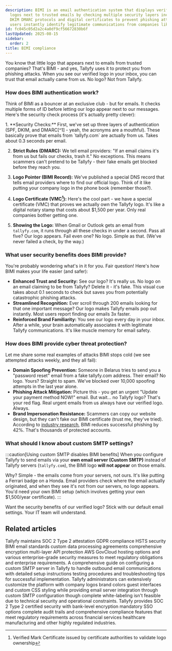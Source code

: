 ```yaml
---
description: BIMI is an email authentication system that displays verified company
  logos next to trusted emails by checking multiple security layers including SPF
  DKIM DMARC protocols and digital certificates to prevent phishing attacks and help
  users instantly identify legitimate communications from companies like Tallyfy.
id: fc045c05d2a2c4a0df9cf56672830b6f
lastUpdated: 2025-08-15
sidebar:
  order: 2
title: BIMI compliance
---
```



You know that little logo that appears next to emails from trusted companies? That's BIMI - and yes, Tallyfy uses it to protect you from phishing attacks. When you see our verified logo in your inbox, you can trust that email actually came from us. No logo? Not from Tallyfy.

### How does BIMI authentication work?

Think of BIMI as a bouncer at an exclusive club - but for emails. It checks multiple forms of ID before letting our logo appear next to our messages. Here's the security check process (it's actually pretty clever):

<Steps>
1.  **Security Checks:**
    First, we've set up three layers of authentication (SPF, DKIM, and DMARC[^1] - yeah, the acronyms are a mouthful). These basically prove that emails from `tallyfy.com` are actually from us. Takes about 0.3 seconds per email.

2.  **Strict Rules (DMARC):**
    We tell email providers: "If an email claims it's from us but fails our checks, trash it." No exceptions. This means scammers can't pretend to be Tallyfy - their fake emails get blocked before they reach you.

3.  **Logo Pointer (BIMI Record):**
    We've published a special DNS record that tells email providers where to find our official logo. Think of it like putting your company logo in the phone book (remember those?).

4.  **Logo Certificate (VMC[^2]):**
    Here's the cool part - we have a special certificate (VMC) that proves we actually own the Tallyfy logo. It's like a digital notary stamp that costs about $1,500 per year. Only real companies bother getting one.

5.  **Showing the Logo:**
    When Gmail or Outlook gets an email from `tallyfy.com`, it runs through all these checks in under a second. Pass all five? Our logo appears. Fail even one? No logo. Simple as that. (We've never failed a check, by the way.)
</Steps>

### What user security benefits does BIMI provide?

You're probably wondering what's in it for you. Fair question! Here's how BIMI makes your life easier (and safer):

*   **Enhanced Trust and Security:** See our logo? It's really us. No logo on an email claiming to be from Tallyfy? Delete it - it's fake. This visual cue takes about 0.1 seconds to check but saves you from potentially catastrophic phishing attacks.
*   **Streamlined Recognition:** Ever scroll through 200 emails looking for that one important message? Our logo makes Tallyfy emails pop out instantly. Most users report finding our emails 3x faster.
*   **Reinforced Brand Familiarity:** You see our logo every day in your inbox. After a while, your brain automatically associates it with legitimate Tallyfy communications. It's like muscle memory for email safety.

### How does BIMI provide cyber threat protection?

Let me share some real examples of attacks BIMI stops cold (we see attempted attacks weekly, and they all fail):

*   **Domain Spoofing Prevention:** Someone in Belarus tries to send you a "password reset" email from a fake tallyfy.com address. Their email? No logo. Yours? Straight to spam. We've blocked over 10,000 spoofing attempts in the last year alone.
*   **Phishing Attack Mitigation:** Picture this - you get an urgent "Update your payment method NOW!" email. But wait... no Tallyfy logo? That's your red flag. Real urgent emails from us always have our verified logo. Always.
*   **Brand Impersonation Resistance:** Scammers can copy our website design, but they can't fake our BIMI certificate (trust me, they've tried). According to [industry research](https://bimigroup.org/), BIMI reduces successful phishing by 42%. That's thousands of protected accounts.

### What should I know about custom SMTP settings?

:::caution[Using custom SMTP disables BIMI benefits]
When you configure Tallyfy to send emails via your **own email server (Custom SMTP)** instead of Tallyfy servers (`tallyfy.com`), the BIMI logo **will not appear** on those emails.

Why? Simple - the emails come from *your* servers, not ours. It's like putting a Ferrari badge on a Honda. Email providers check where the email actually originated, and when they see it's not from our servers, no logo appears. You'd need your own BIMI setup (which involves getting your own $1,500/year certificate).
:::

Want the security benefits of our verified logo? Stick with our default email settings. Your IT team will understand.



[^1]: Email authentication protocols that verify sender identity and message integrity
[^2]: Verified Mark Certificate issued by certificate authorities to validate logo ownership

## Related articles
<CardGrid>
<LinkTitleCard header="<b>Miscellaneous > Terms & legals</b>" href="/products/pro/miscellaneous/terms-legals/" > Tallyfy maintains SOC 2 Type 2 attestation GDPR compliance HSTS security BIMI email standards custom data processing agreements comprehensive encryption multi-layer API protection AWS GovCloud hosting options and various enterprise-grade security measures to meet regulatory obligations and enterprise requirements. </LinkTitleCard>
<LinkTitleCard header="<b>Email > Set up custom SMTP sending</b>" href="/products/pro/integrations/email/how-to-set-up-custom-smtp-in-tallyfy/" > A comprehensive guide on configuring a custom SMTP server in Tallyfy to handle outbound email communications with detailed setup instructions testing procedures and troubleshooting tips for successful implementation. </LinkTitleCard>
<LinkTitleCard header="<b>Org Settings > Organization branding</b>" href="/products/pro/settings/org-settings/how-can-i-personalize-my-tallyfy-branding-and-emails/" > Tallyfy administrators can extensively customize the platform with company logos brand colors guest interfaces and custom CSS styling while providing email server integration through custom SMTP configuration though complete white-labeling isn't feasible due to technical security and operational constraints. </LinkTitleCard>
<LinkTitleCard header="<b>Pro > Compliance</b>" href="/products/pro/compliance/" > Tallyfy provides SOC 2 Type 2 certified security with bank-level encryption mandatory SSO options complete audit trails and comprehensive compliance features that meet regulatory requirements across financial services healthcare manufacturing and other highly regulated industries. </LinkTitleCard>
</CardGrid>